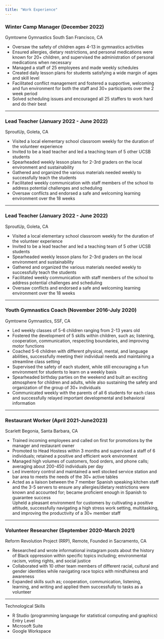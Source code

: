 ```yaml
---
title: "Work Experience"
---
```


<body>
  <h3>Winter Camp Manager (December 2022)</h3>
  Gymtowne Gymnastics South San Francisco, CA
    <ul>
      <li>Oversaw the safety of children ages 4-13 in gymnastics activities</li>
      <li>Ensured allergies, dietary restrictions, and personal medications were known for 20+ children, and supervised the administration of personal medications when necessary</li>
      <li>Managed a staff of 25 employees and made weekly schedules</li>
      <li>Created daily lesson plans for students satisfying a wide margin of ages and skill level</li>
      <li>Facilitated conflict management and fostered a supportive, welcoming and fun environment for both the staff and 30+
participants over the 2 week period</li>
      <li>Solved scheduling issues and encouraged all 25 staffers to work hard and do their best</li>
    </ul>
</body>

--------

<body>
  <h3>Lead Teacher (January 2022 - June 2022)</h3>
  SproutUp, Goleta, CA
    <ul>
      <li>Visited a local elementary school classroom weekly for the duration of the volunteer experience</li>
      <li>Invited to be a lead teacher and led a teaching team of 5 other UCSB students</li>
      <li>Spearheaded weekly lesson plans for 2-3rd graders on the local environment and sustainability</li>
      <li>Gathered and organized the various materials needed weekly to successfully teach the students</li>
      <li>Facilitated weekly communication with staff members of the school to address potential challenges and scheduling</li>
      <li>Oversaw conflicts and endorsed a safe and welcoming learning environment over the 18 weeks
</li>
    </ul>
</body>

---------

<body>
  <h3>Lead Teacher (January 2022 - June 2022)</h3>
  SproutUp, Goleta, CA
    <ul>
      <li>Visited a local elementary school classroom weekly for the duration of the volunteer experience</li>
      <li>Invited to be a lead teacher and led a teaching team of 5 other UCSB students</li>
      <li>Spearheaded weekly lesson plans for 2-3rd graders on the local environment and sustainability</li>
      <li>Gathered and organized the various materials needed weekly to successfully teach the students</li>
      <li>Facilitated weekly communication with staff members of the school to address potential challenges and scheduling</li>
      <li>Oversaw conflicts and endorsed a safe and welcoming learning environment over the 18 weeks
</li>
    </ul>
</body>

-------

<body>
  <h3>Youth Gymnastics Coach (November 2016-July 2020)</h3>
  Gymtowne Gymnastics, SSF, CA
    <ul>
      <li>Led weekly classes of 5-6 children ranging from 2-13 years old</li>
      <li>Fostered the development of 5 skills within children, such as; listening, cooperation, communication, respecting boundaries, and improving motor functions</li>
      <li>Coached 5-6 children with different physical, mental, and language abilities, successfully meeting their individual needs and maintaining a streamline class setting</li>
      <li>Supervised the safety of each student, while still encouraging a fun environment for students to learn on a weekly basis</li>
      <li>Spearheaded birthday parties on the weekend and built an exciting atmosphere for children and adults, while also sustaining the safety and organization of the group of 30+ individuals</li>
      <li>Communicated weekly with the parents of all 6 students for each class and successfully relayed important developmental and behavioral information</li>
    </ul>
</body>

---------

<body>
  <h3>Restaurant Worker (April 2021-June2023)</h3>
 Scarlett Begonia, Santa Barbara, CA
    <ul>
      <li>Trained incoming employees and called on first for promotions by the manager and restaurant owner</li>
      <li>Promoted to Head Hostess within 3 months and supervised a staff of 6 individuals; retained a positive and efficient work environment</li>
      <li>Managed high volumes of customers, food orders, and phone calls; averaging about 200-450 individuals per day</li>
      <li>Led inventory control and maintained a well stocked service station and bar area to meets the needs of the 30+ active tables</li>
      <li>Acted as a liaison between the 7 member Spanish speaking kitchen staff and the 3-5 servers to ensure any allergies/dietary restrictions were known and accounted for; became proficient enough in Spanish to guarantee success</li>
      </li>Upheld a pleasant environment for customers by cultivating a positive attitude, successfully navigating a high stress work setting, multitasking, and improving the productivity of a 30+ member staff</li>
    </ul>
</body>

-------

<body>
  <h3>Volunteer Researcher (September 2020-March 2021)</h3>
 Reform Revolution Project (RRP), Remote, Founded in Sacramento, CA
    <ul>
      <li>Researched and wrote informational instagram posts about the history of Black oppression within specific topics including; environmental racism, voting rights, and social justice</li>
      <li>Collaborated with 10 other team members of different racial, cultural and gender identities while navigating race topics with mindfulness and awareness</li>
      <li>Expanded skills such as; cooperation, communication, listening, learning, and writing and applied them successfully to tasks as a volunteer</li>
    </ul>
</body>

-----------

Technological Skills
    <ul>
      <li>R Studio (programming language for statistical computing and graphics) Entry Level</li>
      <li>Microsoft Suite</li>
      <li>Google Workspace</ul>
</body>